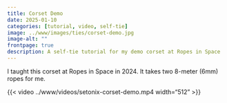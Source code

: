 ```yaml
---
title: Corset Demo
date: 2025-01-10
categories: [tutorial, video, self-tie]
image: ../www/images/ties/corset-demo.jpg
image-alt: ""
frontpage: true
description: A self-tie tutorial for my demo corset at Ropes in Space 
---
```


I taught this corset at Ropes in Space in 2024. It takes two 8-meter (6mm) ropes for me.

{{< video ../www/videos/setonix-corset-demo.mp4 width="512" >}}